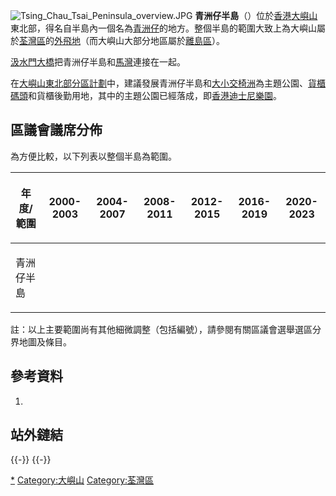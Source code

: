 [[File:Tsing_Chau_Tsai_Peninsula_overview.JPG|thumb]]
'''青洲仔半島'''（{{lang-en|'''Tsing Chau Tsai Peninsula'''}}）位於[[香港|香港]][[大嶼山|大嶼山]]東北部，得名自半島內一個名為[[青洲仔|青洲仔]]的地方。整個半島的範圍大致上為大嶼山屬於[[荃灣區|荃灣區]]的[[外飛地|外飛地]]（而大嶼山大部分地區屬於[[離島區|離島區]]）。

[[汲水門大橋|汲水門大橋]]把青洲仔半島和[[馬灣|馬灣]]連接在一起。

在[[香港填海工程#大嶼山東北部分區計劃|大嶼山東北部分區計劃]]中，建議發展青洲仔半島和[[大小交椅洲|大小交椅洲]]為主題公園、[[貨櫃碼頭|貨櫃碼頭]]和貨櫃後勤用地，其中的主題公園已經落成，即[[香港迪士尼樂園|香港迪士尼樂園]]。

==區議會議席分佈==
為方便比較，以下列表以整個半島為範圍。
{|class=wikitable
!年度/範圍!!2000-2003!!2004-2007!!2008-2011!!2012-2015!!2016-2019!!2020-2023
|-
|青洲仔半島||colspan=4|{{centre|[[馬灣_(選區)|荃灣郊區西]]選區}}||colspan=2|{{centre|[[馬灣_(選區)|馬灣]]選區}}
|}
註：以上主要範圍尚有其他細微調整（包括編號），請參閱有關區議會選舉選區分界地圖及條目。

==參考資料==
#{{web reference|URL=http://www.info.gov.hk/gia/general/200511/18/P200511180128.htm|title=大嶼山東北部分區計劃大綱草圖獲核准|work=新聞公報|year=2007年|date=10月1日}}

==站外鏈結==
{{commonscat|Tsing Chau Tsai Peninsula}}

{{-}}
{{荃灣區}}
{{-}}
{{香港半島}}

[[Category:青洲仔半島|*]]
[[Category:大嶼山|Category:大嶼山]]
[[Category:荃灣區|Category:荃灣區]]